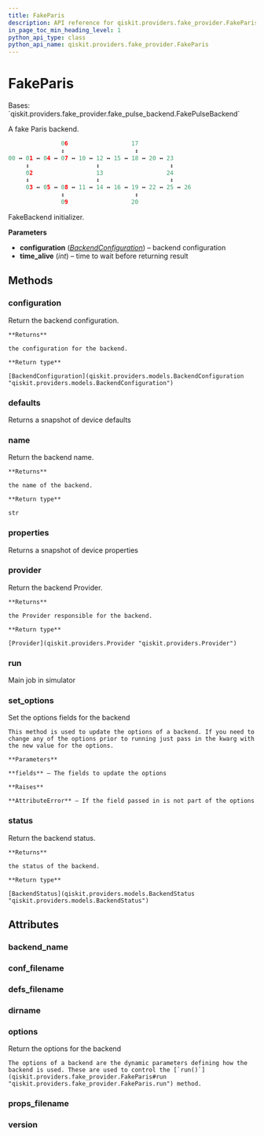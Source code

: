 ```yaml
---
title: FakeParis
description: API reference for qiskit.providers.fake_provider.FakeParis
in_page_toc_min_heading_level: 1
python_api_type: class
python_api_name: qiskit.providers.fake_provider.FakeParis
---
```


# FakeParis

<Class id="qiskit.providers.fake_provider.FakeParis" github="https://github.com/qiskit/qiskit/tree/stable/0.23/qiskit/providers/fake_provider/backends/paris/fake_paris.py" signature="FakeParis">
  Bases: `qiskit.providers.fake_provider.fake_pulse_backend.FakePulseBackend`

  A fake Paris backend.

  ```python
                 06                  17
                 ↕                    ↕
  00 ↔ 01 ↔ 04 ↔ 07 ↔ 10 ↔ 12 ↔ 15 ↔ 18 ↔ 20 ↔ 23
       ↕                   ↕                    ↕
       02                  13                  24
       ↕                   ↕                    ↕
       03 ↔ 05 ↔ 08 ↔ 11 ↔ 14 ↔ 16 ↔ 19 ↔ 22 ↔ 25 ↔ 26
                 ↕                    ↕
                 09                  20
  ```

  FakeBackend initializer.

  **Parameters**

  *   **configuration** ([*BackendConfiguration*](qiskit.providers.models.BackendConfiguration "qiskit.providers.models.BackendConfiguration")) – backend configuration
  *   **time\_alive** (*int*) – time to wait before returning result

  ## Methods

  ### configuration

  <Function id="qiskit.providers.fake_provider.FakeParis.configuration" name="configuration" signature="FakeParis.configuration()">
    Return the backend configuration.

    **Returns**

    the configuration for the backend.

    **Return type**

    [BackendConfiguration](qiskit.providers.models.BackendConfiguration "qiskit.providers.models.BackendConfiguration")
  </Function>

  ### defaults

  <Function id="qiskit.providers.fake_provider.FakeParis.defaults" name="defaults" signature="FakeParis.defaults()">
    Returns a snapshot of device defaults
  </Function>

  ### name

  <Function id="qiskit.providers.fake_provider.FakeParis.name" name="name" signature="FakeParis.name()">
    Return the backend name.

    **Returns**

    the name of the backend.

    **Return type**

    str
  </Function>

  ### properties

  <Function id="qiskit.providers.fake_provider.FakeParis.properties" name="properties" signature="FakeParis.properties()">
    Returns a snapshot of device properties
  </Function>

  ### provider

  <Function id="qiskit.providers.fake_provider.FakeParis.provider" name="provider" signature="FakeParis.provider()">
    Return the backend Provider.

    **Returns**

    the Provider responsible for the backend.

    **Return type**

    [Provider](qiskit.providers.Provider "qiskit.providers.Provider")
  </Function>

  ### run

  <Function id="qiskit.providers.fake_provider.FakeParis.run" name="run" signature="FakeParis.run(run_input, **kwargs)">
    Main job in simulator
  </Function>

  ### set\_options

  <Function id="qiskit.providers.fake_provider.FakeParis.set_options" name="set_options" signature="FakeParis.set_options(**fields)">
    Set the options fields for the backend

    This method is used to update the options of a backend. If you need to change any of the options prior to running just pass in the kwarg with the new value for the options.

    **Parameters**

    **fields** – The fields to update the options

    **Raises**

    **AttributeError** – If the field passed in is not part of the options
  </Function>

  ### status

  <Function id="qiskit.providers.fake_provider.FakeParis.status" name="status" signature="FakeParis.status()">
    Return the backend status.

    **Returns**

    the status of the backend.

    **Return type**

    [BackendStatus](qiskit.providers.models.BackendStatus "qiskit.providers.models.BackendStatus")
  </Function>

  ## Attributes

  ### backend\_name

  <Attribute id="qiskit.providers.fake_provider.FakeParis.backend_name" name="backend_name" attributeValue="= 'fake_paris'" />

  ### conf\_filename

  <Attribute id="qiskit.providers.fake_provider.FakeParis.conf_filename" name="conf_filename" attributeValue="= 'conf_paris.json'" />

  ### defs\_filename

  <Attribute id="qiskit.providers.fake_provider.FakeParis.defs_filename" name="defs_filename" attributeValue="= 'defs_paris.json'" />

  ### dirname

  <Attribute id="qiskit.providers.fake_provider.FakeParis.dirname" name="dirname" attributeValue="= '/home/runner/work/qiskit/qiskit/.tox/docs/lib/python3.8/site-packages/qiskit/providers/fake_provider/backends/paris'" />

  ### options

  <Attribute id="qiskit.providers.fake_provider.FakeParis.options" name="options">
    Return the options for the backend

    The options of a backend are the dynamic parameters defining how the backend is used. These are used to control the [`run()`](qiskit.providers.fake_provider.FakeParis#run "qiskit.providers.fake_provider.FakeParis.run") method.
  </Attribute>

  ### props\_filename

  <Attribute id="qiskit.providers.fake_provider.FakeParis.props_filename" name="props_filename" attributeValue="= 'props_paris.json'" />

  ### version

  <Attribute id="qiskit.providers.fake_provider.FakeParis.version" name="version" attributeValue="= 1" />
</Class>

